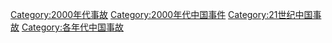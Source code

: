 [[Category:2000年代事故|Category:2000年代事故]]
[[Category:2000年代中国事件|Category:2000年代中国事件]]
[[Category:21世纪中国事故|Category:21世纪中国事故]]
[[Category:各年代中国事故|Category:各年代中国事故]]